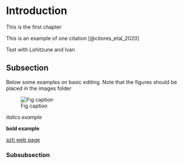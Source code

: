 # Introduction

This is the first chapter 

This is an example of one citation [@citores_etal_2020]

Test with Lohitzune and Ivan

## Subsection

Below some examples on basic editing. Note that the figures should be placed in the images folder

![Fig caption](images/AZTI.png)

*italics example*

**bold example**

[azti web page](www.azti.es)

### Subsubsection